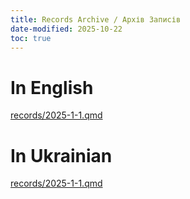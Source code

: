 ```yaml
---
title: Records Archive / Архів Записів
date-modified: 2025-10-22
toc: true
---
```


# In English

[records/2025-1-1.qmd](No. 2025/1-1)

# In Ukrainian

[records/2025-1-1.qmd](№ 2025/1-1)